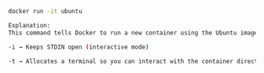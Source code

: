 ```bash
docker run -it ubuntu

Explanation:
This command tells Docker to run a new container using the Ubuntu image (a lightweight Ubuntu OS).

-i → Keeps STDIN open (interactive mode)

-t → Allocates a terminal so you can interact with the container directly